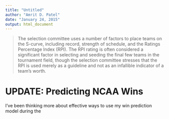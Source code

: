 ```yaml
---
title: "Untitled"
author: "Amrit D. Patel"
date: "January 24, 2015"
output: html_document
---
```


> The selection committee uses a number of factors to place teams on the S-curve, including record, strength of schedule, and the Ratings Percentage Index (RPI). The RPI rating is often considered a significant factor in selecting and seeding the final few teams in the tournament field, though the selection committee stresses that the RPI is used merely as a guideline and not as an infallible indicator of a team's worth.

# UPDATE: Predicting NCAA Wins

I've been thinking more about effective ways to use my win prediction model during the 
